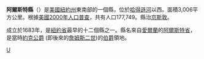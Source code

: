 {{noteTA
|G1=USState
|1=zh-hans:县;zh-hk:縣;zh-tw:郡;
}}
{{Infobox U.S. County|
 county  = 阿爾斯特縣|
 state = 紐約州 |
 en county  = Ulster County|
 en state = New York |
 seal =  |
 seallink = show |
 founded = 1683年|
 seat = [[金斯頓_(紐約州)|京斯敦]] | 
 Largest City =  |
 area = 3,010 [[km²|km²]] (1,161 [[平方英里|mi²]]) |
 area land = 2,910 km² (1,124 mi²) |
 area water = 100 km² (37 mi²) |
 area percentage = 3.1% |
 census yr = 2010|
 pop = 182,493 |
 density = 63|
 web = www.co.ulster.ny.us/|
}}
'''阿爾斯特縣'''（{{lang-en|Ulster County}}）是[[美國|美國]][[紐約州|紐約州]]東南部的一個縣，位於[[哈得遜河|哈得遜河]]以西。面積3,006平方公里。根據[[美國2000年人口普查|美國2000年人口普查]]，共有人口177,749。縣治[[金斯頓_(紐約州)|京斯敦]]。

成立於1683年，是[[紐約省|紐約省]]最早的十二個縣之一。縣名來自[[愛爾蘭|愛爾蘭]]的[[阿爾斯特省|阿爾斯特省]]，是當時[[約克公爵|約克公爵]] (即後來的[[詹姆斯二世_(英國)|詹姆斯二世]])的[[伯爵|伯爵]]領地。

{{New York}}
{{NewYork-stub}}

[[Category:紐約州行政區劃|U]]